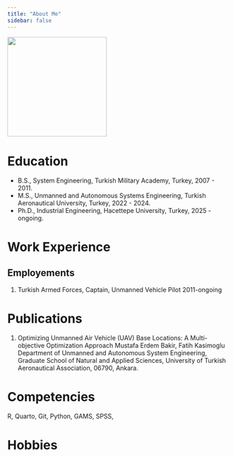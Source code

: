 ```yaml
---
title: "About Me"
sidebar: false 
---
```


![](images/vesikalık.jpeg){fig-align="center" width="225"}

# Education

-   B.S., System Engineering, Turkish Military Academy, Turkey, 2007 - 2011.
-   M.S., Unmanned and Autonomous Systems Engineering, Turkish Aeronautical University, Turkey, 2022 - 2024.
-   Ph.D., Industrial Engineering, Hacettepe University, Turkey, 2025 - ongoing.

# Work Experience

## Employements

1.  Turkish Armed Forces, Captain, Unmanned Vehicle Pilot 2011-ongoing

# Publications

1.  Optimizing Unmanned Air Vehicle (UAV) Base Locations: A Multi-objective Optimization Approach Mustafa Erdem Bakir, Fatih Kasimoglu Department of Unmanned and Autonomous System Engineering, Graduate School of Natural and Applied Sciences, University of Turkish Aeronautical Association, 06790, Ankara.

# Competencies

R, Quarto, Git, Python, GAMS, SPSS,

# Hobbies
